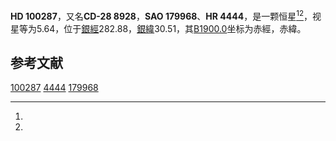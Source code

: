 {{Starbox begin
| name = HD 100287
}}
{{Starbox observe
| epoch = [[J2000.0|J2000.0]]
| constell = {{星座名待查}}<ref name=SIMBAD>{{cite web
 | url=http://simbad.u-strasbg.fr/simbad/sim-id?Ident=HR+4444
 | title =Pulsating variable Star
 | publisher=Centre de Données astronomiques de Strasbourg
 | work=SIMBAD
 | accessdate=2012-07-13}}</ref><ref name=DATA>{{cite web
 | url=http://vizier.u-strasbg.fr/viz-bin/VizieR-5?-out.add=.&-source=5050&-corr=PK=HR&-out.max=9999&HR=4444
 | title=VizieR Detailed Page
 | accessdate=2012-07-13
 | archive-date=2016-03-04
 | archive-url=https://web.archive.org/web/20160304201127/http://vizier.u-strasbg.fr/viz-bin/VizieR-5?-out.add=.&-source=5050&-corr=PK=HR&-out.max=9999&HR=4444
 | dead-url=no
 }}</ref>
| 星官 = 
| ra = {{RA|11|32|16.3}}<ref name=SIMBAD /><ref name=DATA />
| dec = {{DEC|-29|15|40}}<ref name=SIMBAD /><ref name=DATA />
| appmag_v = 5.64<ref name=SIMBAD /><ref name=DATA />
}}
{{Starbox character
| class = F8V<ref name=SIMBAD /><ref name=DATA />
| b-v = 0.53<ref name=SIMBAD /><ref name=DATA />
| u-b = 0.04<ref name=SIMBAD /><ref name=DATA />
| r-i = <ref name=SIMBAD /><ref name=DATA />
| variable = 
}}
{{Starbox astrometry
| radial_v = 0.04
| prop_mo_ra = 4
| parallax = 0.013
| p_error =
}}
{{Starbox catalog
| names =CD-28 8928，[[SAO星表|SAO]] 179968，[[HD星表|HD]] 100287，[[HR星表|HR]] 4444}}
{{Starbox reference |Simbad=HR+4444}}
{{Starbox end}}

'''HD 100287'''，又名'''CD-28 8928'''，'''SAO 179968'''、'''HR 4444'''，是一颗恒星<ref name=SIMBAD /><ref name=DATA />，视星等为5.64，位于[[銀道座標系|銀經]]282.88，[[銀道座標系|銀緯]]30.51，其[[B1900.0|B1900.0]]坐标为赤經{{RA|11|27|18.9}}，赤緯{{DEC|-28|30.51|47}}。

== 参考文献 ==
{{reflist}}

{{star-stub}}

[[Category:HD和HDE天體|100287]]
[[Category:HR天體|4444]]
[[Category:SAO天體|179968]]